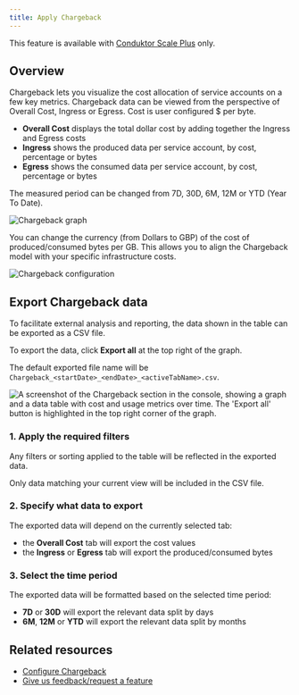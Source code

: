 ```yaml
---
title: Apply Chargeback
---
```


<Check>This feature is available with [Conduktor Scale Plus](https://conduktor.io/scale) only.</Check> 

## Overview

Chargeback lets you visualize the cost allocation of service accounts on a few key metrics. Chargeback data can be viewed from the perspective of Overall Cost, Ingress or Egress. Cost is user configured $ per byte.

- **Overall Cost** displays the total dollar cost by adding together the Ingress and Egress costs
- **Ingress** shows the produced data per service account, by cost, percentage or bytes
- **Egress** shows the consumed data per service account, by cost, percentage or bytes

The measured period can be changed from 7D, 30D, 6M, 12M or YTD (Year To Date).

![Chargeback graph](/images/chargeback.png)

You can change the currency (from Dollars to GBP) of the cost of produced/consumed bytes per GB. This allows you to align the Chargeback model with your specific infrastructure costs.

![Chargeback configuration](/images/chargeback-configuration.png)

## Export Chargeback data

To facilitate external analysis and reporting, the data shown in the table can be exported as a CSV file.

To export the data, click  **Export all** at the top right of the graph.

The default exported file name will be `Chargeback_<startDate>_<endDate>_<activeTabName>.csv`.

![A screenshot of the Chargeback section in the console, showing a graph and a data table with cost and usage metrics over time. The 'Export all' button is highlighted in the top right corner of the graph.](/images/chargeback-data-export.png)

### 1. Apply the required filters

Any filters or sorting applied to the table will be reflected in the exported data.

Only data matching your current view will be included in the CSV file.

### 2. Specify what data to export

The exported data will depend on the currently selected tab:

- the **Overall Cost** tab will export the cost values
- the **Ingress** or **Egress** tab will export the produced/consumed bytes

### 3. Select the time period

The exported data will be formatted based on the selected time period:

- **7D** or **30D** will export the relevant data split by days
- **6M**, **12M** or **YTD** will export the relevant data split by months

## Related resources

- [Configure Chargeback](/guide/tutorials/configure-chargeback)
- [Give us feedback/request a feature](https://conduktor.io/roadmap)
